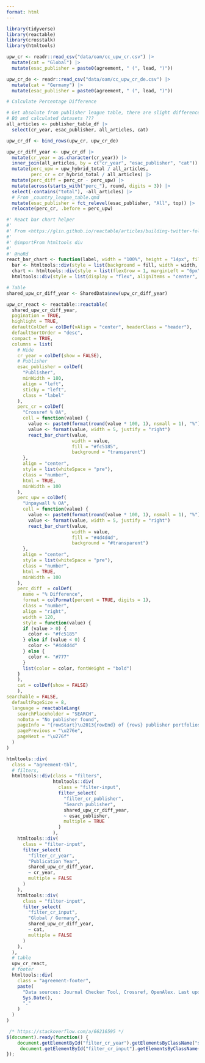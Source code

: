 ```yaml
---
format: html
---
```


```r
library(tidyverse)
library(reactable)
library(crosstalk)
library(htmltools)
```

```r
upw_cr <- readr::read_csv("data/oam/cc_upw_cr.csv") |> 
  mutate(cat = "Global") |>
  mutate(esac_publisher = paste0(agreement, " (", lead, ")"))

upw_cr_de <- readr::read_csv("data/oam/cc_upw_cr_de.csv") |> 
  mutate(cat = "Germany") |>
  mutate(esac_publisher = paste0(agreement, " (", lead, ")"))

# Calculate Percentage Difference

# Get absolute from publisher league table, there are slight difference between
# BQ and calculated datasets ???
all_articles <- publisher_table_df |>
  select(cr_year, esac_publisher, all_articles, cat)

upw_cr_df <- bind_rows(upw_cr, upw_cr_de)

upw_cr_diff_year <- upw_cr_df |>
  mutate(cr_year = as.character(cr_year)) |>
  inner_join(all_articles, by = c("cr_year", "esac_publisher", "cat")) |>
  mutate(perc_upw = upw_hybrid_total / all_articles,
         perc_cr = cr_hybrid_total / all_articles) |>
  mutate(perc_diff = perc_cr - perc_upw) |>
  mutate(across(starts_with("perc_"), round, digits = 3)) |>
  select(-contains("total"), -all_articles) |>
  # From _country_league_table.qmd
  mutate(esac_publisher = fct_relevel(esac_publisher, "All", top)) |>
  relocate(perc_cr, .before = perc_upw)
```

```r
#' React bar chart helper
#'
#' From <https://glin.github.io/reactable/articles/building-twitter-followers.html>
#'
#' @importFrom htmltools div
#'
#' @noRd
react_bar_chart <- function(label, width = "100%", height = "14px", fill = "#00bfc4", background = NULL) {
  bar <- htmltools::div(style = list(background = fill, width = width, height = height))
  chart <- htmltools::div(style = list(flexGrow = 1, marginLeft = "6px", background = background), bar)
  htmltools::div(style = list(display = "flex", alignItems = "center", justifyContent = "flex-end"), label, chart) }
```

```r
# Table
shared_upw_cr_diff_year <- SharedData$new(upw_cr_diff_year)

upw_cr_react <- reactable::reactable(
  shared_upw_cr_diff_year,
  pagination = TRUE,
  highlight = TRUE,
  defaultColDef = colDef(vAlign = "center", headerClass = "header"),
  defaultSortOrder = "desc",
  compact = TRUE,
  columns = list(
    # Hide
    cr_year = colDef(show = FALSE),
    # Publisher
    esac_publisher = colDef(
      "Publisher",
      minWidth = 180,
      align = "left",
      sticky = "left",
      class = "label"
    ),
    perc_cr = colDef(
      "Crossref % OA",
      cell = function(value) {
        value <- paste0(format(round(value * 100, 1), nsmall = 1), "%")
        value <- format(value, width = 5, justify = "right")
        react_bar_chart(value,
                        width = value,
                        fill = "#fc5185",
                        background = "transparent")
      },
      align = "center",
      style = list(whiteSpace = "pre"),
      class = "number",
      html = TRUE,
      minWidth = 100
    ),
    perc_upw = colDef(
      "Unpaywall % OA",
      cell = function(value) {
        value <- paste0(format(round(value * 100, 1), nsmall = 1), "%")
        value <- format(value, width = 5, justify = "right")
        react_bar_chart(value,
                        width = value,
                        fill = "#4d4d4d",
                        background = "#transparent")
      },
      align = "center",
      style = list(whiteSpace = "pre"),
      class = "number",
      html = TRUE,
      minWidth = 100
    ),
    perc_diff  = colDef(
      name = "% Difference",
      format = colFormat(percent = TRUE, digits = 1),
      class = "number",
      align = "right",
      width = 120,
      style = function(value) {
      if (value > 0) {
        color <- "#fc5185"
      } else if (value < 0) {
        color <- "#4d4d4d"
      } else {
        color <- "#777"
      }
      list(color = color, fontWeight = "bold")
    }
    ),
    cat = colDef(show = FALSE)
    ),
searchable = FALSE,
  defaultPageSize = 8,
  language = reactableLang(
    searchPlaceholder = "SEARCH",
    noData = "No publisher found",
    pageInfo = "{rowStart}\u2013{rowEnd} of {rows} publisher portfolios",
    pagePrevious = "\u276e",
    pageNext = "\u276f"
  )
)
```

```r
htmltools::div(
  class = "agreement-tbl",
  # filters,
  htmltools::div(class = "filters",
                 htmltools::div(
                   class = "filter-input",
                   filter_select(
                     "filter_cr_publisher",
                     "Search publisher",
                     shared_upw_cr_diff_year,
                     ~ esac_publisher,
                     multiple = TRUE
                   )
                 ),
    htmltools::div(
      class = "filter-input",
      filter_select(
        "filter_cr_year",
        "Publication Year",
        shared_upw_cr_diff_year,
        ~ cr_year,
        multiple = FALSE
      )
    ),
    htmltools::div(
      class = "filter-input",
      filter_select(
        "filter_cr_input",
        "Global / Germany",
        shared_upw_cr_diff_year,
        ~ cat,
        multiple = FALSE
      )
    ),
  ),
  # table
  upw_cr_react,
  # footer
  htmltools::div(
    class = "agreement-footer",
    paste(
      "Data sources: Journal Checker Tool, Crossref, OpenAlex. Last updated:",
      Sys.Date(),
      "."
    )
  )
)
```

```js
 /* https://stackoverflow.com/a/66216595 */
$(document).ready(function() {
    document.getElementById("filter_cr_year").getElementsByClassName("selectized")[0].selectize.setValue("2021", false);
     document.getElementById("filter_cr_input").getElementsByClassName("selectized")[0].selectize.setValue("Global", false);
});
```
